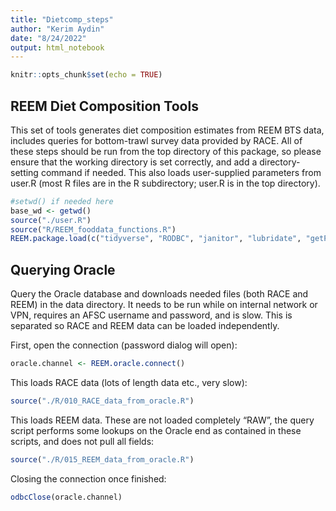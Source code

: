 ```yaml
---
title: "Dietcomp_steps"
author: "Kerim Aydin"
date: "8/24/2022"
output: html_notebook
---
```


```r
knitr::opts_chunk$set(echo = TRUE)
```

## REEM Diet Composition Tools

This set of tools generates diet composition estimates from REEM BTS data, includes queries for bottom-trawl survey data provided by RACE.  All of these steps should be run from the top directory of this package, so please ensure that the working directory is set correctly, and add a directory-setting command if needed.  This also loads user-supplied parameters from user.R (most R files are in the R subdirectory; user.R is in the top directory).

```r
#setwd() if needed here
base_wd <- getwd()
source("./user.R")
source("R/REEM_fooddata_functions.R")
REEM.package.load(c("tidyverse", "RODBC", "janitor", "lubridate", "getPass"))
```

## Querying Oracle

Query the Oracle database and downloads needed files (both RACE and REEM) in the data directory.  It needs to be run while on internal network or VPN, requires an AFSC username and password, and is slow.  This is separated so RACE and REEM data can be loaded independently.

First, open the connection (password dialog will open):
```r
oracle.channel <- REEM.oracle.connect()
```

This loads RACE data (lots of length data etc., very slow):
```r
source("./R/010_RACE_data_from_oracle.R")
```

This loads REEM data.  These are not loaded completely "RAW", the query script performs some lookups on the Oracle end as contained in these scripts, and does not pull all fields:
```r
source("./R/015_REEM_data_from_oracle.R")
```

Closing the connection once finished:
```r
odbcClose(oracle.channel)
```


